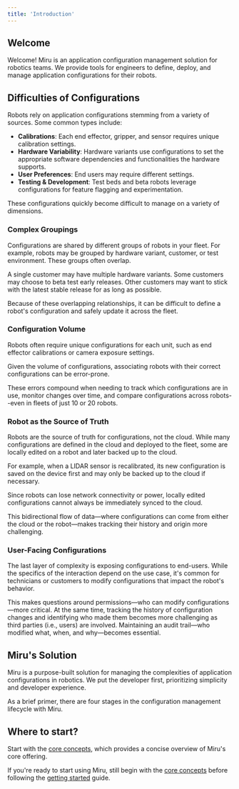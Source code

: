 ```yaml
---
title: 'Introduction'
---
```



## Welcome
Welcome! Miru is an application configuration management solution for robotics teams. We provide tools for engineers to define, deploy, and manage application configurations for their robots.

## Difficulties of Configurations
Robots rely on application configurations stemming from a variety of sources. Some common types include:

- **Calibrations**: Each end effector, gripper, and sensor requires unique calibration settings.
- **Hardware Variability**: Hardware variants use configurations to set the appropriate software dependencies and functionalities the hardware supports.
- **User Preferences**: End users may require different settings.
- **Testing & Development**: Test beds and beta robots leverage configurations for feature flagging and experimentation.

These configurations quickly become difficult to manage on a variety of dimensions.

### Complex Groupings
Configurations are shared by different groups of robots in your fleet. For example, robots may be grouped by hardware variant, customer, or test environment. These groups often overlap.

A single customer may have multiple hardware variants. Some customers may choose to beta test early releases. Other customers may want to stick with the latest stable release for as long as possible.

Because of these overlapping relationships, it can be difficult to define a robot's configuration and safely update it across the fleet.

### Configuration Volume
Robots often require unique configurations for each unit, such as end effector calibrations or camera exposure settings. 

Given the volume of configurations, associating robots with their correct configurations can be error-prone. 

These errors compound when needing to track which configurations are in use, monitor changes over time, and compare configurations across robots--even in fleets of just 10 or 20 robots. 

### Robot as the Source of Truth
Robots are the source of truth for configurations, not the cloud. While many configurations are defined in the cloud and deployed to the fleet, some are locally edited on a robot and later backed up to the cloud.  

For example, when a LIDAR sensor is recalibrated, its new configuration is saved on the device first and may only be backed up to the cloud if necessary. 

Since robots can lose network connectivity or power, locally edited configurations cannot always be immediately synced to the cloud.  

This bidirectional flow of data—where configurations can come from either the cloud or the robot—makes tracking their history and origin more challenging.

### User-Facing Configurations
The last layer of complexity is exposing configurations to end-users. While the specifics of the interaction depend on the use case, it's common for technicians or customers to modify configurations that impact the robot's behavior.  

This makes questions around permissions—who can modify configurations—more critical. At the same time, tracking the history of configuration changes and identifying who made them becomes more challenging as third parties (i.e., users) are involved. Maintaining an audit trail—who modified what, when, and why—becomes essential.

## Miru's Solution
Miru is a purpose-built solution for managing the complexities of application configurations in robotics. We put the developer first, prioritizing simplicity and developer experience. 

As a brief primer, there are four stages in the configuration management lifecycle with Miru.

<MiruWorkflowOverview />

## Where to start?

Start with the [core concepts](/docs/basics/core-concepts), which provides a concise overview of Miru's core offering.

If you're ready to start using Miru, still begin with the [core concepts](/docs/basics/core-concepts) before following the [getting started](/docs/basics/getting-started) guide.